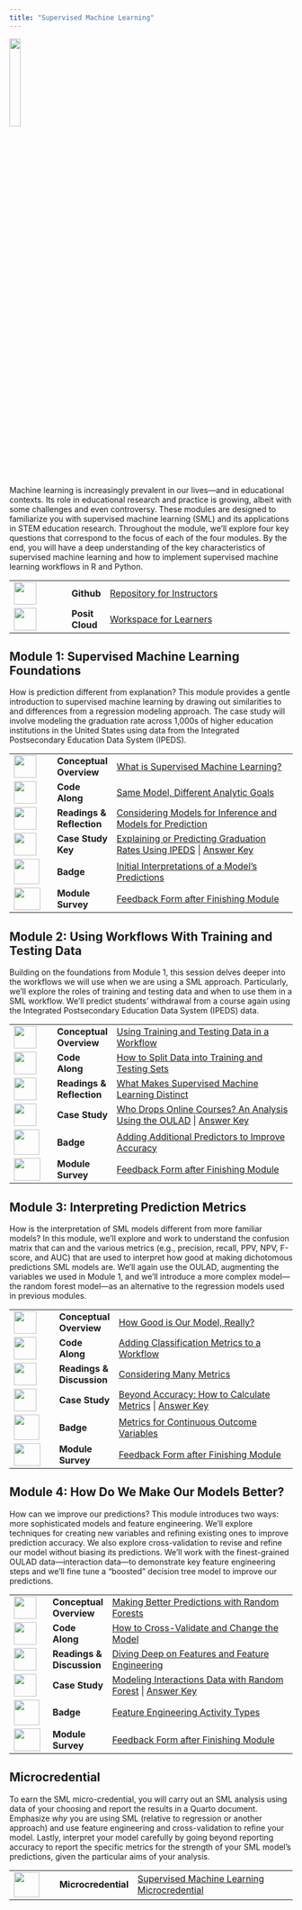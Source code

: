```yaml
---
title: "Supervised Machine Learning"
---
```


![](images/ml-micro.png){width="20%"}

Machine learning is increasingly prevalent in our lives---and in educational contexts. Its role in educational research and practice is growing, albeit with some challenges and even controversy. These modules are designed to familiarize you with supervised machine learning (SML) and its applications in STEM education research. Throughout the module, we'll explore four key questions that correspond to the focus of each of the four modules. By the end, you will have a deep understanding of the key characteristics of supervised machine learning and how to implement supervised machine learning workflows in R and Python.

+------------------------------------+-----------------+-----------------------------------------------------------------------------------------------------------------------+
| ![](images/github.png){width="40"} | **Github\       | [Repository for Instructors](https://github.com/laser-institute/supervised-machine-learning)                          |
|                                    | **              |                                                                                                                       |
+------------------------------------+-----------------+-----------------------------------------------------------------------------------------------------------------------+
| ![](images/posit.png){width="40"}  | **Posit Cloud** | [Workspace for Learners](https://posit.cloud/spaces/493094/join?access_code=qjsumVzA0HZYgrxOSizVbVPmDs7iHYS32yUQaqDe) |
+------------------------------------+-----------------+-----------------------------------------------------------------------------------------------------------------------+

## Module 1: Supervised Machine Learning Foundations

How is prediction different from explanation? This module provides a gentle introduction to supervised machine learning by drawing out similarities to and differences from a regression modeling approach. The case study will involve modeling the graduation rate across 1,000s of higher education institutions in the United States using data from the Integrated Postsecondary Education Data System (IPEDS).

+-------------------------------------------------+--------------------+-------------------------------------------------------------------------------------------------------------------------------------------------------------------------------------------------------------------------------+
| ![](images/conceptual-overview.png){width="40"} | **Conceptual\      | [What is Supervised Machine Learning?](https://laser-institute.github.io/supervised-machine-learning/module-1/sml-1-conceptual-overview.html#/title-slide)                                                                    |
|                                                 | Overview**         |                                                                                                                                                                                                                               |
+-------------------------------------------------+--------------------+-------------------------------------------------------------------------------------------------------------------------------------------------------------------------------------------------------------------------------+
| ![](images/code-along.png){width="40"}          | **Code Along**     | [Same Model, Different Analytic Goals](https://laser-institute.github.io/supervised-machine-learning/module-1/sml-1-code-along.html#/title-slide)                                                                             |
+-------------------------------------------------+--------------------+-------------------------------------------------------------------------------------------------------------------------------------------------------------------------------------------------------------------------------+
| ![](images/reading.png){width="40"}             | **Readings &\      | [Considering Models for Inference and Models for Prediction](https://laser-institute.github.io/supervised-machine-learning/module-1/sml-1-readings.html)                                                                      |
|                                                 | Reflection**       |                                                                                                                                                                                                                               |
+-------------------------------------------------+--------------------+-------------------------------------------------------------------------------------------------------------------------------------------------------------------------------------------------------------------------------+
| ![](images/case-study.png){width="40"}          | **Case Study Key** | [Explaining or Predicting Graduation Rates Using IPEDS](https://posit.cloud/spaces/493094/content/10602492) \| [Answer Key](https://laser-institute.github.io/supervised-machine-learning/module-1/sml-1-case-study-key.html) |
+-------------------------------------------------+--------------------+-------------------------------------------------------------------------------------------------------------------------------------------------------------------------------------------------------------------------------+
| ![](images/ml-badge-1.png){width="45"}          | **Badge**          | [Initial Interpretations of a Model's Predictions](https://laser-institute.github.io/supervised-machine-learning/module-1/sml-1-badge.html)                                                                                   |
+-------------------------------------------------+--------------------+-------------------------------------------------------------------------------------------------------------------------------------------------------------------------------------------------------------------------------+
| ![](images/survey.png){width="47" height="40"}  | **Module Survey**  | [Feedback Form after Finishing Module](https://www.surveymonkey.com/r/SML_Mod1_July24)                                                                                                                                        |
+-------------------------------------------------+--------------------+-------------------------------------------------------------------------------------------------------------------------------------------------------------------------------------------------------------------------------+

## Module 2: Using Workflows With Training and Testing Data

Building on the foundations from Module 1, this session delves deeper into the workflows we will use when we are using a SML approach. Particularly, we'll explore the roles of training and testing data and when to use them in a SML workflow. We'll predict students' withdrawal from a course again using the Integrated Postsecondary Education Data System (IPEDS) data.

+------------------------------------------------+-------------------+-------------------------------------------------------------------------------------------------------------------------------------------------------------------------------------------------------------------------------+
| ![](images/presentation.png){width="40"}       | **Conceptual\     | [Using Training and Testing Data in a Workflow](https://laser-institute.github.io/supervised-machine-learning/module-2/sml-2-conceptual-overview.html#/title-slide)                                                           |
|                                                | Overview**        |                                                                                                                                                                                                                               |
+------------------------------------------------+-------------------+-------------------------------------------------------------------------------------------------------------------------------------------------------------------------------------------------------------------------------+
| ![](images/code-along.png){width="40"}         | **Code Along**    | [How to Split Data into Training and Testing Sets](https://laser-institute.github.io/supervised-machine-learning/module-2/sml-2-code-along.html)                                                                              |
+------------------------------------------------+-------------------+-------------------------------------------------------------------------------------------------------------------------------------------------------------------------------------------------------------------------------+
| ![](images/reading.png){width="40"}            | **Readings &\     | [What Makes Supervised Machine Learning Distinct](https://laser-institute.github.io/supervised-machine-learning/module-2/sml-2-readings.html)                                                                                 |
|                                                | Reflection**      |                                                                                                                                                                                                                               |
+------------------------------------------------+-------------------+-------------------------------------------------------------------------------------------------------------------------------------------------------------------------------------------------------------------------------+
| ![](images/case-study.png){width="40"}         | **Case Study**    | [Who Drops Online Courses? An Analysis Using the OULAD](https://posit.cloud/spaces/493094/content/10602492) \| [Answer Key](https://laser-institute.github.io/supervised-machine-learning/module-2/sml-2-case-study-key.html) |
+------------------------------------------------+-------------------+-------------------------------------------------------------------------------------------------------------------------------------------------------------------------------------------------------------------------------+
| ![](images/ml-badge-2.png){width="45"}         | **Badge**         | [Adding Additional Predictors to Improve Accuracy](https://laser-institute.github.io/supervised-machine-learning/module-2/sml-2-badge.html)                                                                                   |
+------------------------------------------------+-------------------+-------------------------------------------------------------------------------------------------------------------------------------------------------------------------------------------------------------------------------+
| ![](images/survey.png){width="47" height="40"} | **Module Survey** | [Feedback Form after Finishing Module](https://www.surveymonkey.com/r/SML_Mod2_July24)                                                                                                                                        |
+------------------------------------------------+-------------------+-------------------------------------------------------------------------------------------------------------------------------------------------------------------------------------------------------------------------------+

## Module 3: Interpreting Prediction Metrics

How is the interpretation of SML models different from more familiar models? In this module, we'll explore and work to understand the confusion matrix that can and the various metrics (e.g., precision, recall, PPV, NPV, F-score, and AUC) that are used to interpret how good at making dichotomous predictions SML models are. We'll again use the OULAD, augmenting the variables we used in Module 1, and we'll introduce a more complex model---the random forest model---as an alternative to the regression models used in previous modules.

+------------------------------------------------+-------------------+-------------------------------------------------------------------------------------------------------------------------------------------------------------------------------------------------------------------+
| ![](images/presentation.png){width="40"}       | **Conceptual\     | [How Good is Our Model, Really?](https://laser-institute.github.io/supervised-machine-learning/module-3/sml-3-conceptual-overview.html#/title-slide)                                                              |
|                                                | Overview**        |                                                                                                                                                                                                                   |
+------------------------------------------------+-------------------+-------------------------------------------------------------------------------------------------------------------------------------------------------------------------------------------------------------------+
| ![](images/code-along.png){width="40"}         | **Code Along**    | [Adding Classification Metrics to a Workflow](https://laser-institute.github.io/supervised-machine-learning/module-3/sml-3-code-along.html)                                                                       |
+------------------------------------------------+-------------------+-------------------------------------------------------------------------------------------------------------------------------------------------------------------------------------------------------------------+
| ![](images/reading.png){width="40"}            | **Readings &\     | [Considering Many Metrics](https://laser-institute.github.io/supervised-machine-learning/module-4/sml-4-readings.html)                                                                                            |
|                                                | Discussion**      |                                                                                                                                                                                                                   |
+------------------------------------------------+-------------------+-------------------------------------------------------------------------------------------------------------------------------------------------------------------------------------------------------------------+
| ![](images/case-study.png){width="40"}         | **Case Study**    | [Beyond Accuracy: How to Calculate Metrics](https://posit.cloud/spaces/493094/content/10602492) \| [Answer Key](https://laser-institute.github.io/supervised-machine-learning/module-3/sml-3-case-study-key.html) |
+------------------------------------------------+-------------------+-------------------------------------------------------------------------------------------------------------------------------------------------------------------------------------------------------------------+
| ![](images/ml-badge-3.png){width="45"}         | **Badge**         | [Metrics for Continuous Outcome Variables](https://laser-institute.github.io/supervised-machine-learning/module-3/sml-3-badge.html)                                                                               |
+------------------------------------------------+-------------------+-------------------------------------------------------------------------------------------------------------------------------------------------------------------------------------------------------------------+
| ![](images/survey.png){width="47" height="40"} | **Module Survey** | [Feedback Form after Finishing Module](https://www.surveymonkey.com/r/SML_Mod3_July24)                                                                                                                            |
+------------------------------------------------+-------------------+-------------------------------------------------------------------------------------------------------------------------------------------------------------------------------------------------------------------+

## Module 4: **How Do We Make Our Models Better?**

How can we improve our predictions? This module introduces two ways: more sophisticated models and feature engineering. We'll explore techniques for creating new variables and refining existing ones to improve prediction accuracy. We also explore cross-validation to revise and refine our model without biasing its predictions. We'll work with the finest-grained OULAD data—interaction data—to demonstrate key feature engineering steps and we'll fine tune a "boosted" decision tree model to improve our predictions.

+------------------------------------------------+-------------------+----------------------------------------------------------------------------------------------------------------------------------------------------------------------------------------------------------------------------------------------------------------+
| ![](images/presentation.png){width="40"}       | **Conceptual\     | [Making Better Predictions with Random Forests](https://laser-institute.github.io/supervised-machine-learning/module-4/sml-4-conceptual-overview.html#/title-slide)                                                                                            |
|                                                | Overview**        |                                                                                                                                                                                                                                                                |
+------------------------------------------------+-------------------+----------------------------------------------------------------------------------------------------------------------------------------------------------------------------------------------------------------------------------------------------------------+
| ![](images/code-along.png){width="40"}         | **Code Along**    | [How to Cross-Validate and Change the Model](https://laser-institute.github.io/supervised-machine-learning/module-4/sml-4-code-along.html)                                                                                                                     |
+------------------------------------------------+-------------------+----------------------------------------------------------------------------------------------------------------------------------------------------------------------------------------------------------------------------------------------------------------+
| ![](images/reading.png){width="40"}            | **Readings &\     | [Diving Deep on Features and Feature Engineering](https://laser-institute.github.io/supervised-machine-learning/module-4/sml-4-readings.html)                                                                                                                  |
|                                                | Discussion**      |                                                                                                                                                                                                                                                                |
+------------------------------------------------+-------------------+----------------------------------------------------------------------------------------------------------------------------------------------------------------------------------------------------------------------------------------------------------------+
| ![](images/case-study.png){width="40"}         | **Case Study**    | [Modeling Interactions Data with Random Forest](https://posit.cloud/spaces/493094/join?access_code=qjsumVzA0HZYgrxOSizVbVPmDs7iHYS32yUQaqDe) \| [Answer Key](https://laser-institute.github.io/supervised-machine-learning/module-4/sml-4-case-study-key.html) |
+------------------------------------------------+-------------------+----------------------------------------------------------------------------------------------------------------------------------------------------------------------------------------------------------------------------------------------------------------+
| ![](images/ml-badge-4.png){width="45"}         | **Badge**         | [Feature Engineering Activity Types](https://laser-institute.github.io/supervised-machine-learning/module-4/sml-4-badge.html)                                                                                                                                  |
+------------------------------------------------+-------------------+----------------------------------------------------------------------------------------------------------------------------------------------------------------------------------------------------------------------------------------------------------------+
| ![](images/survey.png){width="47" height="40"} | **Module Survey** | [Feedback Form after Finishing Module](https://www.surveymonkey.com/r/SML_Mod4_July24)                                                                                                                                                                         |
+------------------------------------------------+-------------------+----------------------------------------------------------------------------------------------------------------------------------------------------------------------------------------------------------------------------------------------------------------+

## Microcredential

To earn the SML micro-credential, you will carry out an SML analysis using data of your choosing and report the results in a Quarto document. Emphasize *why* you are using SML (relative to regression or another approach) and use feature engineering and cross-validation to refine your model. Lastly, interpret your model carefully by going beyond reporting accuracy to report the specific metrics for the strength of your SML model's predictions, given the particular aims of your analysis.

|                                      |                     |                                                                                                                                                       |
|--------------------------------------|---------------------|-------------------------------------------------------------------------------------------------------------------------------------------------------|
| ![](images/ml-micro.png){width="45"} | **Microcredential** | [Supervised Machine Learning Microcredential](https://laser-institute.github.io/supervised-machine-learning/microcredential/sml-microcredential.html) |
